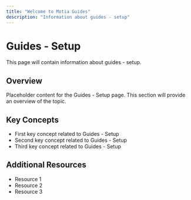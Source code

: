 ```yaml
---
title: "Welcome to Motia Guides"
description: "Information about guides - setup"
---
```


# Guides - Setup

This page will contain information about guides - setup.

## Overview

Placeholder content for the Guides - Setup page. This section will provide an overview of the topic.

## Key Concepts

- First key concept related to Guides - Setup
- Second key concept related to Guides - Setup
- Third key concept related to Guides - Setup

## Additional Resources

- Resource 1
- Resource 2
- Resource 3
